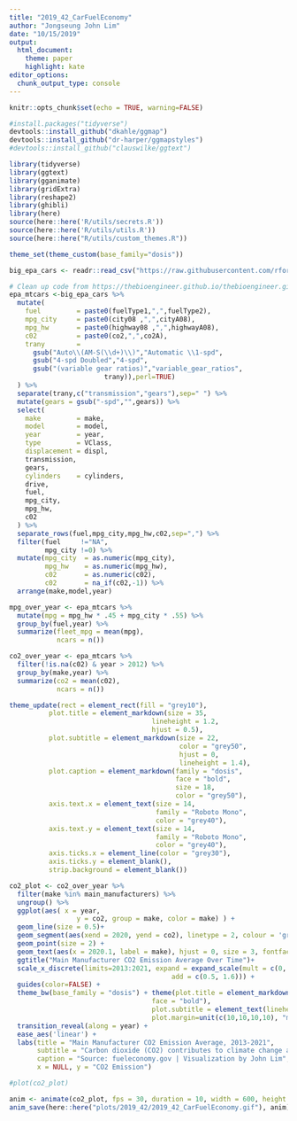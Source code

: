 ```yaml
---
title: "2019_42_CarFuelEconomy"
author: "Jongseung John Lim"
date: "10/15/2019"
output: 
  html_document:
    theme: paper
    highlight: kate
editor_options: 
  chunk_output_type: console
---
```


```r
knitr::opts_chunk$set(echo = TRUE, warning=FALSE)

#install.packages("tidyverse")
devtools::install_github("dkahle/ggmap")
devtools::install_github("dr-harper/ggmapstyles")
#devtools::install_github("clauswilke/ggtext")
```

```r
library(tidyverse)
library(ggtext)
library(gganimate)
library(gridExtra)
library(reshape2)
library(ghibli)
library(here)
source(here::here('R/utils/secrets.R'))
source(here::here('R/utils/utils.R'))
source(here::here("R/utils/custom_themes.R"))

theme_set(theme_custom(base_family="dosis"))
```

```r
big_epa_cars <- readr::read_csv("https://raw.githubusercontent.com/rfordatascience/tidytuesday/master/data/2019/2019-10-15/big_epa_cars.csv")
```

```r
# Clean up code from https://thebioengineer.github.io/thebioengineer.github.io/2019/09/10/big-mtcars/
epa_mtcars <-big_epa_cars %>% 
  mutate(
    fuel         = paste0(fuelType1,",",fuelType2),
    mpg_city     = paste0(city08 ,",",cityA08),
    mpg_hw       = paste0(highway08 ,",",highwayA08),
    c02          = paste0(co2,",",co2A),
    trany        = 
      gsub("Auto\\(AM-S(\\d+)\\)","Automatic \\1-spd",
      gsub("4-spd Doubled","4-spd",
      gsub("(variable gear ratios)","variable_gear_ratios",
                        trany)),perl=TRUE)
  ) %>% 
  separate(trany,c("transmission","gears"),sep=" ") %>% 
  mutate(gears = gsub("-spd","",gears)) %>% 
  select(
    make         = make,
    model        = model,
    year         = year,
    type         = VClass,
    displacement = displ,
    transmission,
    gears,
    cylinders    = cylinders,
    drive,
    fuel,
    mpg_city,
    mpg_hw,
    c02
  ) %>% 
  separate_rows(fuel,mpg_city,mpg_hw,c02,sep=",") %>% 
  filter(fuel     !="NA",
         mpg_city !=0) %>% 
  mutate(mpg_city  = as.numeric(mpg_city),
         mpg_hw    = as.numeric(mpg_hw),
         c02       = as.numeric(c02),
         c02       = na_if(c02,-1)) %>% 
  arrange(make,model,year)

mpg_over_year <- epa_mtcars %>% 
  mutate(mpg = mpg_hw * .45 + mpg_city * .55) %>% 
  group_by(fuel,year) %>% 
  summarize(fleet_mpg = mean(mpg),
            ncars = n())

co2_over_year <- epa_mtcars %>% 
  filter(!is.na(c02) & year > 2012) %>%
  group_by(make,year) %>% 
  summarize(co2 = mean(c02),
            ncars = n())
```

```r
theme_update(rect = element_rect(fill = "grey10"),
          plot.title = element_markdown(size = 35,
                                    lineheight = 1.2,
                                    hjust = 0.5),
          plot.subtitle = element_markdown(size = 22, 
                                           color = "grey50", 
                                           hjust = 0,
                                           lineheight = 1.4),
          plot.caption = element_markdown(family = "dosis", 
                                          face = "bold",
                                          size = 18,
                                          color = "grey50"),
          axis.text.x = element_text(size = 14, 
                                     family = "Roboto Mono",
                                     color = "grey40"),
          axis.text.y = element_text(size = 14, 
                                     family = "Roboto Mono",
                                     color = "grey40"),
          axis.ticks.x = element_line(color = "grey30"),
          axis.ticks.y = element_blank(),
          strip.background = element_blank())
```

```r
co2_plot <- co2_over_year %>%
  filter(make %in% main_manufacturers) %>% 
  ungroup() %>% 
  ggplot(aes( x = year,
                 y = co2, group = make, color = make) ) +
  geom_line(size = 0.5)+
  geom_segment(aes(xend = 2020, yend = co2), linetype = 2, colour = 'grey') + 
  geom_point(size = 2) + 
  geom_text(aes(x = 2020.1, label = make), hjust = 0, size = 3, fontface = "bold") + 
  ggtitle("Main Manufacturer CO2 Emission Average Over Time")+
  scale_x_discrete(limits=2013:2021, expand = expand_scale(mult = c(0, 0), 
                                         add = c(0.5, 1.6))) +
  guides(color=FALSE) +
  theme_bw(base_family = "dosis") + theme(plot.title = element_markdown(size = 16, lineheight = 1.5,
                                    face = "bold"),
                                    plot.subtitle = element_text(lineheight = 1),
                                    plot.margin=unit(c(10,10,10,10), "mm")) +
  transition_reveal(along = year) +
  ease_aes('linear') +
  labs(title = "Main Manufacturer CO2 Emission Average, 2013-2021",
       subtitle = "Carbon dioxide (CO2) contributes to climate change and causes ocean acidification. This graph \nshows how the automobile industry has changed over time to reduce CO2 emission.",
       caption = "Source: fueleconomy.gov | Visualization by John Lim", 
       x = NULL, y = "CO2 Emission") 

#plot(co2_plot)

```

```r
anim <- animate(co2_plot, fps = 30, duration = 10, width = 600, height = 600, end_pause = 10)
anim_save(here::here("plots/2019_42/2019_42_CarFuelEconomy.gif"), anim)
```
